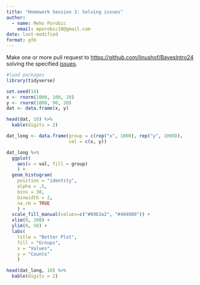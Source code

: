 ```yaml
---
title: "Homework Session 3: Solving issues"
author:
  - name: Meho Porobic
    email: mporobic10@gmail.com
date: last-modified
format: gfm
---
```


Make one or more pull request to <https://github.com/linushof/BayesIntro24> solving the specified [issues](https://github.com/linushof/BayesIntro24/issues).

```r
#load packages
library(tidyverse)
```

```r
set.seed(14)
x <- rnorm(1000, 100, 20)
y <- rnorm(1000, 90, 20)
dat <- data.frame(x, y)
```

```r
head(dat, 10) %>%
  kable(digits = 2)
```

```r
dat_long <- data.frame(group = c(rep("x", 1000), rep("y", 1000)), 
                       val = c(x, y))
```

```r
dat_long %>%
  ggplot(
    aes(x = val, fill = group)
    ) +
  geom_histogram(
    position = "identity",
    alpha = .5,
    bins = 30,
    binwidth = 2,
    na.rm = TRUE
    ) +
  scale_fill_manual(values=c("#69b3a2", "#404080")) +
  xlim(0, 200) +
  ylim(0, 50) +
  labs(
    title = "Better Plot",
    fill = "Groups",
    x = "Values",
    y = "Counts"
    )

```

```r
head(dat_long, 10) %>%
  kable(digits = 2)
```
